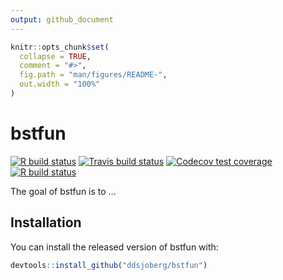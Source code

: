```yaml
---
output: github_document
---
```


<!-- README.md is generated from README.Rmd. Please edit that file -->

```r
knitr::opts_chunk$set(
  collapse = TRUE,
  comment = "#>",
  fig.path = "man/figures/README-",
  out.width = "100%"
)
```

# bstfun

<!-- badges: start -->
[![R build status](https://github.com/ddsjoberg/bstfun/workflows/R-CMD-check/badge.svg)](https://github.com/ddsjoberg/bstfun)
[![Travis build status](https://travis-ci.com/ddsjoberg/bstfun.svg?branch=master)](https://travis-ci.com/ddsjoberg/bstfun)
[![Codecov test coverage](https://codecov.io/gh/ddsjoberg/bstfun/branch/master/graph/badge.svg)](https://codecov.io/gh/ddsjoberg/bstfun?branch=master)
[![R build status](https://github.com/ddsjoberg/bstfun/workflows/R-CMD-check/badge.svg)](https://github.com/ddsjoberg/bstfun/actions)
<!-- badges: end -->

The goal of bstfun is to ...

## Installation

You can install the released version of bstfun with:

``` r
devtools::install_github("ddsjoberg/bstfun")
```
